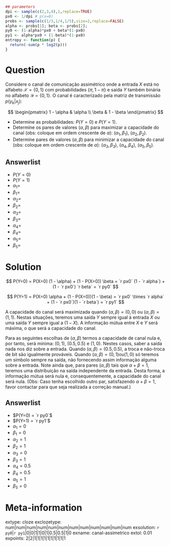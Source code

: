 ```r
## parameters
dpi <- sample(c(2,3,4),1,replace=TRUE)
px0 <- 1/dpi # p(x=0)
probs <- sample(c(1/3,1/4,1/5),size=2,replace=FALSE)
alpha <- probs[1]; beta <- probs[2];
py0 <- (1-alpha)*px0 + beta*(1-px0)
py1 <- alpha*px0 + (1-beta)*(1-px0)
entropy <- function(p) {
  return(-sum(p * log2(p)))
}
```

Question
========  

Considere o canal de comunicação assimétrico onde a entrada $X$ está no alfabeto 
$\mathcal{X}=\{0,1\}$ com probabilidades $\{\pi, 1-\pi\}$ e saída $Y$
também binária no alfabeto $\mathcal{Y}=\{0,1\}$. O canal é caracterizado pela
matriz de transmissão $p(y_k|x_j)$:

$$
\begin{pmatrix}
1 - \alpha & \alpha \\
\beta & 1 - \beta
\end{pmatrix}
$$

* Determine as probabilidades: $P(Y=0)$ e $P(Y=1)$.
* Determine os pares de valores $(\alpha, \beta)$ para maximizar a capacidade do canal (obs: coloque em ordem crescente de $\alpha$): $(\alpha_1,\beta_1)$, $(\alpha_2,\beta_2)$.
* Determine pares de valores $(\alpha, \beta)$ para minimizar a capacidade do canal (obs: coloque em ordem crescente de $\alpha$): $(\alpha_3,\beta_3)$, $(\alpha_4,\beta_4)$, $(\alpha_5,\beta_5)$.

Answerlist
---------------
* $P(Y=0)$
* $P(Y=1)$
* $\alpha_1=$
* $\beta_1=$
* $\alpha_2=$
* $\beta_2=$
* $\alpha_3=$
* $\beta_3=$
* $\alpha_4=$
* $\beta_4=$
* $\alpha_5=$
* $\beta_5=$

Solution
========

$$
P(Y=0) = P(X=0) (1 - \alpha) + (1 - P(X=0)) \beta = `r px0` (1 - `r alpha`) + (1 - `r px0`) `r beta` = `r py0`
$$

$$
P(Y=1) = P(X=0) \alpha + (1 - P(X=0))(1 - \beta) = `r px0` \times `r alpha` + (1 - `r px0`)(1 - `r beta`) = `r py1`
$$

A capacidade do canal será maximizada quando $(\alpha,\beta)=(0,0)$ ou $(\alpha,\beta)=(1,1)$. Nestas situações,
teremos uma saída $Y$ sempre igual à entrada $X$ ou uma saída $Y$ sempre igual a $(1-X)$. A informação mútua entre $X$ e $Y$ será máxima,
o que será a capacidade do canal.

Para as seguintes escolhas de $(\alpha,\beta)$ termos a capacidade de canal nula e, por tanto, será mínima:
$(0,1)$, $(0.5, 0.5)$ e $(1,0)$. Nestes casos, saber a saída nada nos diz sobre a entrada. Quando 
$(\alpha,\beta) = (0.5, 0.5)$, a troca e não-troca de bit são igualmente prováveis. Quando 
$(\alpha,\beta) = (0,1) \text{ou} (1,0)$ só teremos um símbolo sempre na saída, não fornecendo assim
informação alguma sobre a entrada.
Note ainda que, para pares $(\alpha,\beta)$ tais que $\alpha + \beta = 1$, teremos uma distribuição
na saída independente da entrada. Desta forma, a informação mútua será nula e, consequentemente,
a capacidade do canal será nula.
(Obs:  Caso tenha escolhido outro par, satisfazendo $\alpha + \beta = 1$, favor contactar  para que seja realizada a correção manual.)

Answerlist
----------
* $P(Y=0) = `r py0`$
* $P(Y=1) = `r py1`$
* $\alpha_1=0$
* $\beta_1=0$
* $\alpha_2=1$
* $\beta_2=1$
* $\alpha_3=0$
* $\beta_3=1$
* $\alpha_4=0.5$
* $\beta_4=0.5$
* $\alpha_5=1$
* $\beta_5=0$

Meta-information
================
extype: cloze
exclozetype: num|num|num|num|num|num|num|num|num|num|num|num
exsolution: `r py0`|`r py1`|0|0|1|1|0|1|0.5|0.5|1|0
exname: canal-assimetrico
extol: 0.01
expoints: 2|2|1|1|1|1|1|1|1|1|1|1
